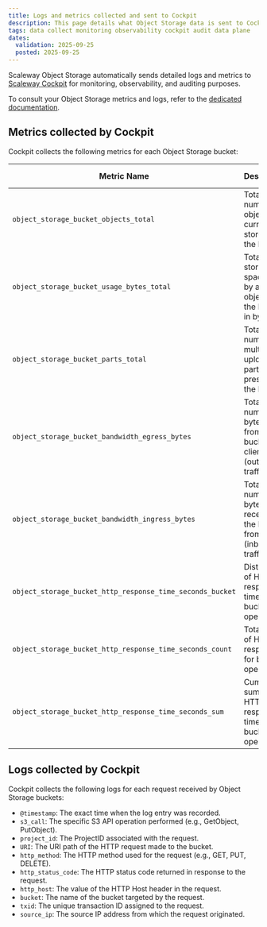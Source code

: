 ```yaml
---
title: Logs and metrics collected and sent to Cockpit
description: This page details what Object Storage data is sent to Cockpit as logs and metrics for monitoring purposes
tags: data collect monitoring observability cockpit audit data plane
dates:
  validation: 2025-09-25
  posted: 2025-09-25
---
```


Scaleway Object Storage automatically sends detailed logs and metrics to  [Scaleway Cockpit](/cockpit/) for monitoring, observability, and auditing purposes.

To consult your Object Storage metrics and logs, refer to the [dedicated documentation](/object-storage/how-to/monitor-consumption/). 

## Metrics collected by Cockpit

Cockpit collects the following metrics for each Object Storage bucket:

| Metric Name                                      | Description                                                                 | Unit   | Refresh Frequency |
|--------------------------------------------------|-----------------------------------------------------------------------------|--------|-------------------|
| `object_storage_bucket_objects_total`           | Total number of objects currently stored in the bucket.                     | Objects  | 1 hour         |
| `object_storage_bucket_usage_bytes_total`       | Total storage space used by all objects in the bucket, in bytes.            | Bytes  | 1 hour         |
| `object_storage_bucket_parts_total`             | Total number of multipart upload parts present in the bucket.               | Parts  | 1 hour          |
| `object_storage_bucket_bandwidth_egress_bytes`  | Total number of bytes sent from the bucket to clients (outbound traffic).   | KB/MB per day  | 1 minute          |
| `object_storage_bucket_bandwidth_ingress_bytes` | Total number of bytes received by the bucket from clients (inbound traffic).| KB/MB per day  | 1 minute          |
| `object_storage_bucket_http_response_time_seconds_bucket` | Distribution of HTTP response times for bucket operations. | s/ms | 1 minute    |
| `object_storage_bucket_http_response_time_seconds_count` | Total count of HTTP responses for bucket operations.                  | min/s/ms  | 1 minute          |
| `object_storage_bucket_http_response_time_seconds_sum`    | Cumulative sum of HTTP response times for bucket operations.          | s/ms  | 1 minute        |

## Logs collected by Cockpit

Cockpit collects the following logs for each request received by Object Storage buckets:

- `@timestamp`: The exact time when the log entry was recorded.
- `s3_call`: The specific S3 API operation performed (e.g., GetObject, PutObject).
- `project_id`: The ProjectID associated with the request.
- `URI`: The URI path of the HTTP request made to the bucket.
- `http_method`: The HTTP method used for the request (e.g., GET, PUT, DELETE).
- `http_status_code`: The HTTP status code returned in response to the request.
- `http_host`: The value of the HTTP Host header in the request.
- `bucket`: The name of the bucket targeted by the request.
- `txid`: The unique transaction ID assigned to the request.
- `source_ip`: The source IP address from which the request originated.
